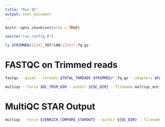 ```yaml
---
title: "Run QC"
output: html_document
---
```


```r
knitr::opts_chunk$set(echo = TRUE)
```

```r
source("run_config.R")
```

```bash
ls $TRIMMED/[234]_TOT*L00[1234]*.fq.gz
```

# FASTQC on Trimmed reads
```bash
fastqc --quiet --threads $TOTAL_THREADS $TRIMMED/*.fq.gz --adapters $FASTQC_ADAPTERS --outdir $QC_TRIM_DIR
```

```bash
multiqc --force $QC_TRIM_DIR --outdir ${QC_DIR} --filename multiqc_enrich_reads_trimmed.html
```

# MultiQC STAR Output
```bash
multiqc --force ${ENRICH_COMPARE_STAROUT} --outdir ${QC_DIR} --filename multiqc_enrich_reads_star.html
```
